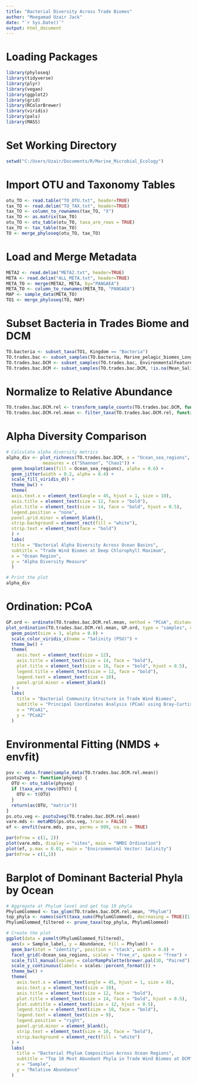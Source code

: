 ```yaml
---
title: "Bacterial Diversity Across Trade Biomes"
author: "Moegamad Uzair Jack"
date: "`r Sys.Date()`"
output: html_document
---
```


# Loading Packages
```r
library(phyloseq)
library(tidyverse)
library(plyr)
library(vegan)
library(ggplot2)
library(grid)
library(RColorBrewer)
library(viridis)
library(pals)
library(MASS)
```

# Set Working Directory
```r
setwd("C:/Users/Uzair/Documents/R/Marine_Microbial_Ecology")
```

# Import OTU and Taxonomy Tables
```r
otu_TO <- read.table("TO_OTU.txt", header=TRUE)
tax_TO <- read.delim("TO_TAX.txt", header=TRUE)
tax_TO <- column_to_rownames(tax_TO, "X")
tax_TO <- as.matrix(tax_TO)
otu_TO <- otu_table(otu_TO, taxa_are_rows = TRUE)
tax_TO <- tax_table(tax_TO)
TO <- merge_phyloseq(otu_TO, tax_TO)
```

# Load and Merge Metadata
```r
META2 <- read.delim("META2.txt", header=TRUE)
META <- read.delim("ALL_META.txt", header=TRUE)
META_TO <- merge(META2, META, by="PANGAEA")
META_TO <- column_to_rownames(META_TO, "PANGAEA")
MAP <- sample_data(META_TO)
TO1 <- merge_phyloseq(TO, MAP)
```

# Subset Bacteria in Trades Biome and DCM
```r
TO.bacteria <- subset_taxa(TO1, Kingdom == "Bacteria")
TO.trades.bac <- subset_samples(TO.bacteria, Marine_pelagic_biomes_Longhurst_2007 == "Trades")
TO.trades.bac.DCM <- subset_samples(TO.trades.bac, EnvironmentalFeature== "(DCM)")
TO.trades.bac.DCM <- subset_samples(TO.trades.bac.DCM, !is.na(Mean_Salinity_PSU))
```

# Normalize to Relative Abundance
```r
TO.trades.bac.DCM.rel <- transform_sample_counts(TO.trades.bac.DCM, function(x) x / sum(x))
TO.trades.bac.DCM.rel.mean <- filter_taxa(TO.trades.bac.DCM.rel, function(x) mean(x) > 0, TRUE)
```

# Alpha Diversity Comparison
```r
# Calculate alpha diversity metrics
alpha_div <- plot_richness(TO.trades.bac.DCM, x = "Ocean_sea_regions", 
              measures = c("Shannon", "Chao1")) + 
  geom_boxplot(aes(fill = Ocean_sea_regions), alpha = 0.6) +
  geom_jitter(width = 0.2, alpha = 0.4) +
  scale_fill_viridis_d() +
  theme_bw() +
  theme(
  axis.text.x = element_text(angle = 45, hjust = 1, size = 10),
  axis.title = element_text(size = 12, face = "bold"),
  plot.title = element_text(size = 14, face = "bold", hjust = 0.5),
  legend.position = "none",
  panel.grid.minor = element_blank(),
  strip.background = element_rect(fill = "white"),
  strip.text = element_text(face = "bold")
  ) +
  labs(
  title = "Bacterial Alpha Diversity Across Ocean Basins",
  subtitle = "Trade Wind Biomes at Deep Chlorophyll Maximum",
  x = "Ocean Region",
  y = "Alpha Diversity Measure"
  )

# Print the plot
alpha_div
```

# Ordination: PCoA
```r
GP.ord <- ordinate(TO.trades.bac.DCM.rel.mean, method = "PCoA", distance = "bray")
plot_ordination(TO.trades.bac.DCM.rel.mean, GP.ord, type = "samples", color = "Mean_Salinity_PSU") +
  geom_point(size = 3, alpha = 0.8) +
  scale_color_viridis_c(name = "Salinity (PSU)") +
  theme_bw() +
  theme(
    axis.text = element_text(size = 12),
    axis.title = element_text(size = 14, face = "bold"),
    plot.title = element_text(size = 16, face = "bold", hjust = 0.5),
    legend.title = element_text(size = 12, face = "bold"),
    legend.text = element_text(size = 10),
    panel.grid.minor = element_blank()
  ) +
  labs(
    title = "Bacterial Community Structure in Trade Wind Biomes",
    subtitle = "Principal Coordinates Analysis (PCoA) using Bray-Curtis Dissimilarity",
    x = "PCoA1",
    y = "PCoA2"
  )
```

# Environmental Fitting (NMDS + envfit)
```r
psv <- data.frame(sample_data(TO.trades.bac.DCM.rel.mean))
psotu2veg <- function(physeq) {
  OTU <- otu_table(physeq)
  if (taxa_are_rows(OTU)) {
    OTU <- t(OTU)
  }
  return(as(OTU, "matrix"))
}
ps.otu.veg <- psotu2veg(TO.trades.bac.DCM.rel.mean)
vare.mds <- metaMDS(ps.otu.veg, trace = FALSE)
ef <- envfit(vare.mds, psv, permu = 999, na.rm = TRUE)

par(mfrow = c(1, 2))
plot(vare.mds, display = "sites", main = "NMDS Ordination")
plot(ef, p.max = 0.01, main = "Environmental Vector: Salinity")
par(mfrow = c(1,1))
```

# Barplot of Dominant Bacterial Phyla by Ocean
```r
# Aggregate at Phylum level and get top 10 phyla
PhylumGlommed <- tax_glom(TO.trades.bac.DCM.rel.mean, "Phylum")
top_phyla <- names(sort(taxa_sums(PhylumGlommed), decreasing = TRUE)[1:10])
PhylumGlommed_filtered <- prune_taxa(top_phyla, PhylumGlommed)

# Create the plot
ggplot(data = psmelt(PhylumGlommed_filtered), 
  aes(x = Sample_label, y = Abundance, fill = Phylum)) +
  geom_bar(stat = "identity", position = "stack", width = 0.8) +
  facet_grid(~Ocean_sea_regions, scales = "free_x", space = "free") +
  scale_fill_manual(values = colorRampPalette(brewer.pal(10, "Paired"))(10)) +
  scale_y_continuous(labels = scales::percent_format()) +
  theme_bw() +
  theme(
    axis.text.x = element_text(angle = 45, hjust = 1, size = 8),
    axis.text.y = element_text(size = 10),
    axis.title = element_text(size = 12, face = "bold"),
    plot.title = element_text(size = 14, face = "bold", hjust = 0.5),
    plot.subtitle = element_text(size = 12, hjust = 0.5),
    legend.title = element_text(size = 10, face = "bold"),
    legend.text = element_text(size = 9),
    legend.position = "right",
    panel.grid.minor = element_blank(),
    strip.text = element_text(size = 10, face = "bold"),
    strip.background = element_rect(fill = "white")
  ) +
  labs(
    title = "Bacterial Phylum Composition Across Ocean Regions",
    subtitle = "Top 10 Most Abundant Phyla in Trade Wind Biomes at DCM",
    x = "Sample",
    y = "Relative Abundance"
  )
```
